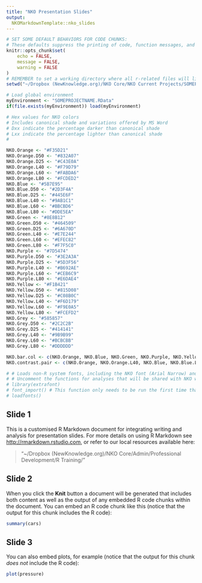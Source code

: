 ```yaml
---
title: "NKO Presentation Slides"
output:
  NKOMarkdownTemplate::nko_slides
---
```


```r
# SET SOME DEFAULT BEHAVIORS FOR CODE CHUNKS:
# These defaults suppress the printing of code, function messages, and error warnings
knitr::opts_chunk$set(
	echo = FALSE,
	message = FALSE,
	warning = FALSE
)
# REMEMBER to set a working directory where all r-related files will live
setwd("~/Dropbox (NewKnowledge.org)/NKO Core/NKO Current Projects/SOMEPROJECTNAME/03 Analysis/SUBDIRECTORIES/00_R_Files/")

# Load global environment
myEnvironment <- "SOMEPROJECTNAME.RData"
if(file.exists(myEnvironment)) load(myEnvironment)

# Hex values for NKO colors
# Includes canonical shade and variations offered by MS Word
# Dxx indicate the percentage darker than canonical shade
# Lxx indicate the percentage lighter than canonical shade
# 

NKO.Orange <- "#F35D21"
NKO.Orange.D50 <- "#832A07"
NKO.Orange.D25 <- "#C43E0A"
NKO.Orange.L40 <- "#F79D79"
NKO.Orange.L60 <- "#FABDA6"
NKO.Orange.L80 <- "#FCDED2"
NKO.Blue <- "#5B7E95"
NKO.Blue.D50 <- "#2D3F4A"
NKO.Blue.D25 <- "#445E6F"
NKO.Blue.L40 <- "#9AB1C1"
NKO.Blue.L60 <- "#BBCBD6"
NKO.Blue.L80 <- "#DDE5EA"
NKO.Green <- "#8E8B12"
NKO.Green.D50 <- "#464509"
NKO.Green.D25 <- "#6A670D"
NKO.Green.L40 <- "#E7E244"
NKO.Green.L60 <- "#EFEC82"
NKO.Green.L80 <- "#F7F5C0"
NKO.Purple <- "#7D5474"
NKO.Purple.D50 <- "#3E2A3A"
NKO.Purple.D25 <- "#5D3F56"
NKO.Purple.L40 <- "#B692AE"
NKO.Purple.L60 <- "#CEB6C9"
NKO.Purple.L80 <- "#E6DAE4"
NKO.Yellow <- "#F1B421"
NKO.Yellow.D50 <- "#815D08"
NKO.Yellow.D25 <- "#C08B0C"
NKO.Yellow.L40 <- "#F6D179"
NKO.Yellow.L60 <- "#F9E0A5"
NKO.Yellow.L80 <- "#FCEFD2"
NKO.Grey <- "#585857"
NKO.Grey.D50 <- "#2C2C2B"
NKO.Grey.D25 <- "#414141"
NKO.Grey.L40 <- "#9B9B99"
NKO.Grey.L60 <- "#BCBCBB"
NKO.Grey.L80 <- "#DDDDDD"

NKO.bar.col <- c(NKO.Orange, NKO.Blue, NKO.Green, NKO.Purple, NKO.Yellow, NKO.Grey)
NKO.contrast.pair <- c(NKO.Orange, NKO.Orange.L40, NKO.Blue, NKO.Blue.L40)

# # Loads non-R system fonts, including the NKO font (Arial Narrow) and parnter fonts
# # Uncomment the functions for analyses that will be shared with NKO writers, so they can copy/paste output
# library(extrafont)
# font_import() # This function only needs to be run the first time that you use the NKO R Markdown Template
# loadfonts()
```

## Slide 1

This is a customised R Markdown document for integrating writing and analysis for presentation slides. For more details on using R Markdown see <http://rmarkdown.rstudio.com>, or refer to our local resources available here:

> "~/Dropbox (NewKnowledge.org)/NKO Core/Admin/Professional Development/R Training/"

## Slide 2

When you click the **Knit** button a document will be generated that includes both content as well as the output of any embedded R code chunks within the document. You can embed an R code chunk like this (notice that the output for this chunk includes the R code):

```r
summary(cars)
```

## Slide 3

You can also embed plots, for example (notice that the output for this chunk *does not* include the R code):

```r
plot(pressure)
```
